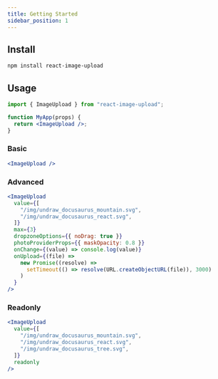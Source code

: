 ```yaml
---
title: Getting Started
sidebar_position: 1
---
```


## Install

```bash npm2yarn
npm install react-image-upload
```

## Usage

```jsx
import { ImageUpload } from "react-image-upload";

function MyApp(props) {
  return <ImageUpload />;
}
```

### Basic

```jsx live
<ImageUpload />
```

### Advanced

```jsx live
<ImageUpload
  value={[
    "/img/undraw_docusaurus_mountain.svg",
    "/img/undraw_docusaurus_react.svg",
  ]}
  max={3}
  dropzoneOptions={{ noDrag: true }}
  photoProviderProps={{ maskOpacity: 0.8 }}
  onChange={(value) => console.log(value)}
  onUpload={(file) =>
    new Promise((resolve) =>
      setTimeout(() => resolve(URL.createObjectURL(file)), 3000)
    )
  }
/>
```

### Readonly

```jsx live
<ImageUpload
  value={[
    "/img/undraw_docusaurus_mountain.svg",
    "/img/undraw_docusaurus_react.svg",
    "/img/undraw_docusaurus_tree.svg",
  ]}
  readonly
/>
```
